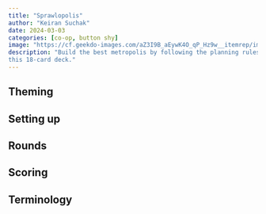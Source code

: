 ```yaml
---
title: "Sprawlopolis"
author: "Keiran Suchak"
date: 2024-03-03
categories: [co-op, button shy]
image: "https://cf.geekdo-images.com/aZ3I9B_aEywK4O_qP_Hz9w__itemrep/img/EU2yWZ0j4mLneRFHnt-2F8YFx7Y=/fit-in/246x300/filters:strip_icc()/pic4654146.png"
description: "Build the best metropolis by following the planning rules with
this 18-card deck."
---
```


## Theming

## Setting up

## Rounds

## Scoring

## Terminology


